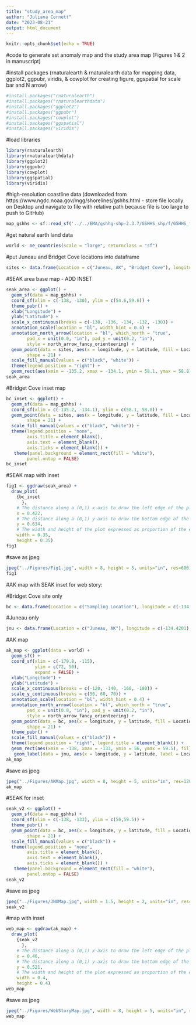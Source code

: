 ```yaml
---
title: "study_area_map"
author: "Juliana Cornett"
date: "2023-08-21"
output: html_document
---
```


```r
knitr::opts_chunk$set(echo = TRUE)
```

#code to generate sst anomaly map and the study area map (Figures 1 & 2 in manuscript)

#install packages (rnaturalearth & rnaturalearth data for mapping data, ggplot2, ggpubr, viridis, & cowplot for creating figure, ggspatial for scale bar and N arrow)

```r
#install.packages("rnaturalearth")
#install.packages("rnaturalearthdata")
#install.packages("ggplot2")
#install.packages("ggpubr")
#install.packages("cowplot")
#install.packages("ggspatial")
#install.packages("viridis")
```

#load libraries 

```r
library(rnaturalearth)
library(rnaturalearthdata)
library(ggplot2)
library(ggpubr)
library(cowplot)
library(ggspatial)
library(viridis)
```

#high-resolution coastline data (downloaded from https://www.ngdc.noaa.gov/mgg/shorelines/gshhs.html - store file locally on Desktop and navigate to file with relative path because file is too large to push to GitHub)

```r
map_gshhs <- sf::read_sf('../../EMA/gshhg-shp-2.3.7/GSHHS_shp/f/GSHHS_f_L1.shp') 
```

#get natural earth land data

```r
world <- ne_countries(scale = "large", returnclass = "sf")
```

#put Juneau and Bridget Cove locations into dataframe

```r
sites <- data.frame(Location = c("Juneau, AK", "Bridget Cove"), longitude = c(-134.4201, -134.9488), latitude = c(58.3005, 58.6338))
```

#SEAK area base map - ADD INSET

```r
seak_area <- ggplot() +
  geom_sf(data = map_gshhs) + 
  coord_sf(xlim = c(-138, -130), ylim = c(54.6,59.6)) + 
  theme_pubr() +
  xlab("Longitude") +
  ylab("Latitude") +
  scale_x_continuous(breaks = c(-138, -136, -134, -132, -130)) +
  annotation_scale(location = "bl", width_hint = 0.4) +
  annotation_north_arrow(location = "bl", which_north = "true", 
        pad_x = unit(0.0, "in"), pad_y = unit(0.2, "in"),
        style = north_arrow_fancy_orienteering) + 
  geom_point(data = sites, aes(x = longitude, y = latitude, fill = Location), size = 5, 
        shape = 21) +
  scale_fill_manual(values = c("black", "white")) +
  theme(legend.position = "right") + 
  geom_rect(aes(xmin = -135.2, xmax = -134.1, ymin = 58.1, ymax = 58.8), fill = "transparent", color = "black") 
seak_area
```

#Bridget Cove inset map 

```r
bc_inset <- ggplot() +
  geom_sf(data = map_gshhs) + 
  coord_sf(xlim = c(-135.2, -134.1), ylim = c(58.1, 58.8)) + 
  geom_point(data = sites, aes(x = longitude, y = latitude, fill = Location), size = 5, 
        shape = 21) +
  scale_fill_manual(values = c("black", "white")) +
  theme(legend.position = "none",
        axis.title = element_blank(),
        axis.text = element_blank(),
        axis.ticks = element_blank()) +
   theme(panel.background = element_rect(fill = "white"),
        panel.ontop = FALSE)
bc_inset
```

#SEAK map with inset

```r
fig1 <- ggdraw(seak_area) +
  draw_plot(
    {bc_inset
      },
    # The distance along a (0,1) x-axis to draw the left edge of the plot
    x = 0.422, 
    # The distance along a (0,1) y-axis to draw the bottom edge of the plot
    y = 0.634,
    # The width and height of the plot expressed as proportion of the entire ggdraw object
    width = 0.35, 
    height = 0.35) 
fig1
```

#save as jpeg

```r
jpeg("../Figures/Fig1.jpg", width = 8, height = 5, units="in", res=600)
fig1
```

#AK map with SEAK inset for web story:

#Bridget Cove site only

```r
bc <- data.frame(Location = c("Sampling Location"), longitude = c(-134.9488), latitude = c(58.6338))
```

#Juneau only

```r
jnu <- data.frame(Location = c("Juneau, AK"), longitude = c(-134.4201), latitude = c(58.3005))
```

#AK map

```r
ak_map <- ggplot(data = world) +
  geom_sf() +
  coord_sf(xlim = c(-179.8, -115),
           ylim = c(72, 50),
           expand = FALSE) +
  xlab("Longitude") +
  ylab("Latitude") +
  scale_x_continuous(breaks = c(-120, -140, -160, -180)) +
  scale_y_continuous(breaks = c(50, 60, 70)) + 
  annotation_scale(location = "bl", width_hint = 0.4) +
  annotation_north_arrow(location = "bl", which_north = "true", 
        pad_x = unit(0.0, "in"), pad_y = unit(0.2, "in"),
        style = north_arrow_fancy_orienteering) + 
  geom_point(data = bc, aes(x = longitude, y = latitude, fill = Location), size = 3, 
        shape = 21) +
  theme_pubr() +
  scale_fill_manual(values = c("black")) +
  theme(legend.position = "right", legend.title = element_blank()) + 
  geom_rect(aes(xmin = -138, xmax = -133, ymin = 56, ymax = 59.5), fill = "transparent", color = "black") +
   geom_label(data = jnu, aes(x = longitude, y = latitude, label = Location, hjust = -0.1, vjust = 0.1), size = 3) 
ak_map
```

#save as jpeg

```r
jpeg("../Figures/AKMap.jpg", width = 8, height = 5, units="in", res=1200)
ak_map
```

#SEAK for inset

```r
seak_v2 <- ggplot() +
  geom_sf(data = map_gshhs) + 
  coord_sf(xlim = c(-138, -133), ylim = c(56,59.5)) + 
  theme_pubr() +
  geom_point(data = bc, aes(x = longitude, y = latitude, fill = Location), size = 3, 
        shape = 21) +
  scale_fill_manual(values = c("black")) +
  theme(legend.position = "none",
        axis.title = element_blank(),
        axis.text = element_blank(),
        axis.ticks = element_blank()) +
   theme(panel.background = element_rect(fill = "white"),
        panel.ontop = FALSE)
seak_v2
```

#save as jpeg

```r
jpeg("../Figures/JNUMap.jpg", width = 1.5, height = 2, units="in", res=1200)
seak_v2
```

#map with inset

```r
web_map <- ggdraw(ak_map) +
  draw_plot(
    {seak_v2
      },
    # The distance along a (0,1) x-axis to draw the left edge of the plot
    x = 0.46, 
    # The distance along a (0,1) y-axis to draw the bottom edge of the plot
    y = 0.521,
    # The width and height of the plot expressed as proportion of the entire ggdraw object
    width = 0.4, 
    height = 0.4) 
web_map
```

#save as jpeg

```r
jpeg("../Figures/WebStoryMap.jpg", width = 8, height = 5, units="in", res=600)
web_map
```
